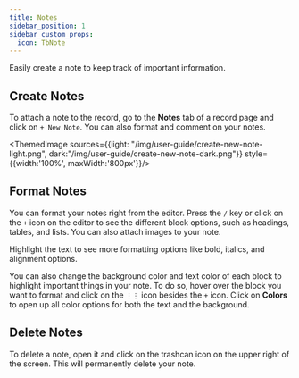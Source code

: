 ```yaml
---
title: Notes
sidebar_position: 1
sidebar_custom_props:
  icon: TbNote
---
```



Easily create a note to keep track of important information. 

## Create Notes 

To attach a note to the record, go to the <b>Notes</b> tab of a record page and click on `+ New Note`. You can also format and comment on your notes.   

<ThemedImage sources={{light: "/img/user-guide/create-new-note-light.png", dark:"/img/user-guide/create-new-note-dark.png"}} style={{width:'100%', maxWidth:'800px'}}/>

## Format Notes 

You can format your notes right from the editor. Press the `/` key or click on the `+` icon on the editor to see the different block options, such as headings, tables, and lists. You can also attach images to your note. 

Highlight the text to see more formatting options like bold, italics, and alignment options. 

You can also change the background color and text color of each block to highlight important things in your note. To do so, hover over the block you want to format and click on the `⋮⋮` icon besides the `+` icon. Click on <b>Colors</b> to open up all color options for both the text and the background.  

## Delete Notes

To delete a note, open it and click on the trashcan icon on the upper right of the screen. This will permanently delete your note. 


